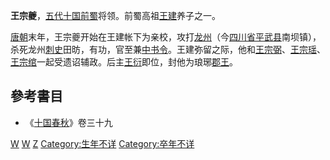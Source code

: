 '''王宗夔'''，[[五代十国|五代十国]][[前蜀|前蜀]]将领。前蜀高祖[[王建_(前蜀)|王建]]养子之一。

[[唐朝|唐朝]]末年，王宗夔开始在王建帐下为亲校，攻打[[龙州_(四川)|龙州]]（今[[四川省|四川省]][[平武县|平武县]]南坝镇），杀死龙州[[刺史|刺史]]田昉，有功，官至兼[[中书令|中书令]]。王建弥留之际，他和[[王宗弼|王宗弼]]、[[王宗瑶|王宗瑶]]、[[王宗绾|王宗绾]]一起受遗诏辅政。后主[[王衍|王衍]]即位，封他为琅琊[[郡王|郡王]]。

==參考書目==
*《[[十国春秋|十国春秋]]》卷三十九
[[Category:前蜀官员|W]]
[[Category:前蜀王爵|W]]
[[Category:王姓|Z]]
[[Category:生年不详|Category:生年不详]]
[[Category:卒年不详|Category:卒年不详]]